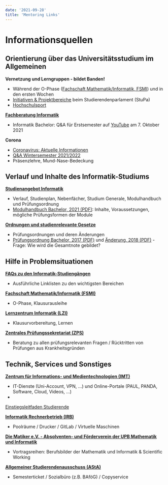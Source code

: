```yaml
---
date: '2021-09-28'
title: 'Mentoring Links'
---
```


# Informationsquellen


## Orientierung über das Universitätsstudium im Allgemeinen

<strong>Vernetzung und Lerngruppen - bildet Banden!</strong>

- Während der O-Phase (<a target="_blank" href="https://fsmi.uni-paderborn.de/">Fachschaft Mathematik/Informatik, FSMI</a>) und in den ersten Wochen
- <a target="_blank" href="https://stupa.uni-paderborn.de/initiativen/">Initiativen & Projektbereiche</a> beim Studierendenparlament (StuPa)
- <a target="_blank" href="https://www.uni-paderborn.de/universitaet/hochschulsport">Hochschulsport</a>


<a target="_blank" href="https://cs.uni-paderborn.de/studium/beratung-und-unterstuetzung/fachberatung/">
<strong>Fachberatung Informatik</strong></a>

- Informatik Bachelor: Q&A für Erstsemester auf <a target="_blank" href="https://www.youtube.com/user/FakultaetEIM">YouTube</a> am 7. Oktober 2021


<strong>Corona</strong>

- <a target="_blank" href="https://www.uni-paderborn.de/universitaet/presse-kommunikation-marketing/corona-news">Coronavirus: Aktuelle Informationen</a>
- <a target="_blank" href="https://www.uni-paderborn.de/universitaet/presse-kommunikation-marketing/corona-news/qa-wintersemester-2021-2022">Q&A Wintersemester 2021/2022</a>
- Präsenzlehre, Mund-Nase-Bedeckung


## Verlauf und Inhalte des Informatik-Studiums

<a target="_blank" href="https://cs.uni-paderborn.de/studium/studienangebot/informatik/">
<strong>Studienangebot Informatik</strong></a>

- Verlauf, Studienplan, Nebenfächer, Studium Generale, Modulhandbuch und Prüfungsordnung
- <a target="_blank" href="https://cs.uni-paderborn.de/fileadmin/informatik/Studium/Formalitaeten/Modulhandbuch/Modulhandbuch_Bachelor_April_2021.pdf">Modulhandbuch Bachelor, 2021 (PDF)</a>: Inhalte, Voraussetzungen, mögliche Prüfungsformen der Module


<a target="_blank" href="https://cs.uni-paderborn.de/studium/formalitaeten/ordnungen/">
<strong>Ordnungen und studienrelevante Gesetze</strong></a>

- Prüfungsordnungen und deren Änderungen
- <a target="_blank" href="https://digital.ub.uni-paderborn.de/hs/download/pdf/2471111?originalFilename=true">Prüfungsordnung Bachelor, 2017 (PDF)</a> und <a target="_blank" href="https://digital.ub.uni-paderborn.de/hs/download/pdf/2946564?originalFilename=true">Änderung, 2018 (PDF)</a> - Frage: Wie wird die Gesamtnote gebildet?


## Hilfe in Problemsituationen

<a target="_blank" href="https://cs.uni-paderborn.de/studium/beratung-und-unterstuetzung/faqs/">
<strong>FAQs zu den Informatik-Studiengängen</strong></a>

- Ausführliche Linklisten zu den wichtigsten Bereichen


<a target="_blank" href="https://fsmi.uni-paderborn.de/">
<strong>Fachschaft Mathematik/Informatik (FSMI)</strong></a>

- O-Phase, Klausurausleihe


<a target="_blank" href="https://cs.uni-paderborn.de/studium/beratung-und-unterstuetzung/lernzentrum/">
<strong>Lernzentrum Informatik (LZI)</strong></a>

- Klausurvorbereitung, Lernen


<a target="_blank" href="https://www.uni-paderborn.de/zv/3-2/">
<strong>Zentrales Prüfungssekretariat (ZPS)</strong></a>

- Beratung zu allen prüfungsrelevanten Fragen / Rücktritten von Prüfungen aus Krankheitsgründen


## Technik, Services und Sonstiges

<a target="_blank" href="https://imt.uni-paderborn.de/">
<strong>Zentrum für Informations- und Medientechnologien (IMT)</strong></a>

- IT-Dienste (Uni-Account, VPN, …) und Online-Portale (PAUL, PANDA, Software, Cloud, Videos, …)
- <a target="_blank" href="https://hilfe.uni-paderborn.de/Einstiegsleitfaden_Studierende">
Einstiegsleitfaden Studierende</a>


<a target="_blank" href="https://cs.uni-paderborn.de/irb/">
<strong>Informatik Rechnerbetrieb (IRB)</strong></a>

- Poolräume / Drucker / GitLab / Virtuelle Maschinen


<a target="_blank" href="https://www.die-matiker.de/">
<strong>Die Matiker e.V. - Absolventen- und Förderverein der UPB Mathematik und Informatik</strong></a>

- Vortragsreihen: Berufsbilder der Mathematik und Informatik & Scientific Working


<a target="_blank" href="https://asta.uni-paderborn.de/">
<strong>Allgemeiner Studierendenausschuss (AStA)</strong></a>

- Semesterticket / Sozialbüro (z.B. BAföG) / Copyservice



